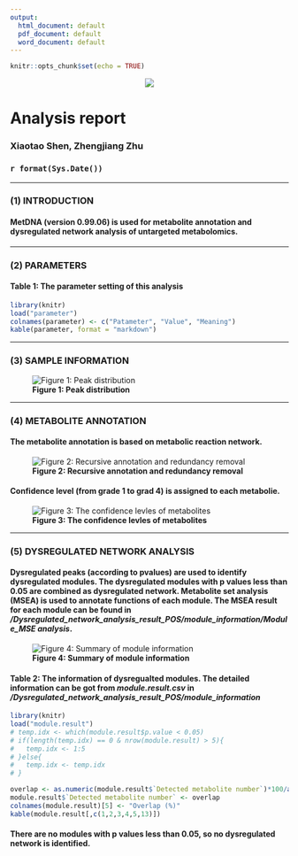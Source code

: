 ```yaml
---
output:
  html_document: default
  pdf_document: default
  word_document: default
---
```


```r
knitr::opts_chunk$set(echo = TRUE)
```

<center>![](MetDNA.logo.png)</center>

<h1>**Analysis report**</h1>
<h3>Xiaotao Shen, Zhengjiang Zhu</h3>
<h3>`r format(Sys.Date())`</h3>

---

### **(1) INTRODUCTION**

#### MetDNA (version 0.99.06) is used for metabolite annotation and dysregulated network analysis of untargeted metabolomics.

---

### **(2) PARAMETERS**

#### **Table 1: The parameter setting of this analysis**

```r
library(knitr)
load("parameter")
colnames(parameter) <- c("Patameter", "Value", "Meaning")
kable(parameter, format = "markdown")
```

---

### **(3) SAMPLE INFORMATION**

![**Figure 1: Peak distribution**](peak.distribution.plot.jpg)

---

### **(4) METABOLITE ANNOTATION**

#### The metabolite annotation is based on metabolic reaction network. 

![**Figure 2: Recursive annotation and redundancy removal**](annotation.information.and.redundancy.removal.in.metABM.jpg)

#### Confidence level (from grade 1 to grad 4) is assigned to each metabolie.

![**Figure 3: The confidence levles of metabolites**](annotation.grade.jpg) 



---

### **(5) DYSREGULATED NETWORK ANALYSIS**

#### Dysregulated peaks (according to pvalues) are used to identify dysregulated modules. The dysregulated modules with p values less than 0.05 are combined as dysregulated network. Metabolite set analysis (MSEA) is used to annotate functions of each module. The MSEA result for each module can be found in */Dysregulated_network_analysis_result_POS/module_information/Module_MSE analysis*.

![**Figure 4: Summary of module information**](module.overview.jpg) 

#### **Table 2: The information of dysregualted modules.** The detailed information can be got from *module.result.csv* in */Dysregulated_network_analysis_result_POS/module_information*

```r
library(knitr)
load("module.result")
# temp.idx <- which(module.result$p.value < 0.05)
# if(length(temp.idx) == 0 & nrow(module.result) > 5){
#   temp.idx <- 1:5
# }else{
#   temp.idx <- temp.idx
# }

overlap <- as.numeric(module.result$`Detected metabolite number`)*100/as.numeric(module.result$`Module size`)
module.result$`Detected metabolite number` <- overlap
colnames(module.result)[5] <- "Overlap (%)"
kable(module.result[,c(1,2,3,4,5,13)])
```


#### There are no modules with p values less than 0.05, so no dysregulated network is identified.